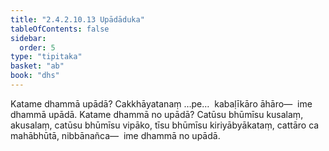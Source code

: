 ```yaml
---
title: "2.4.2.10.13 Upādāduka"
tableOfContents: false
sidebar:
  order: 5
type: "tipitaka"
basket: "ab"
book: "dhs"
---
```



<DynamicBreadcrumb />

<Division number="1549" book="dhs" bookNo="29" page="289">

<Paragraph number="2260" book="dhs">
Katame dhammā upādā? Cakkhāyatanaṃ …pe…  kabaḷīkāro āhāro—  ime dhammā upādā.
</Paragraph>

</Division>
<Division number="1550" book="dhs" bookNo="29" page="289">

<Paragraph number="2261" book="dhs">
Katame dhammā no upādā? Catūsu bhūmīsu kusalaṃ, akusalaṃ, catūsu bhūmīsu vipāko, tīsu bhūmīsu kiriyābyākataṃ, cattāro ca mahābhūtā, nibbānañca—  ime dhammā no upādā.
</Paragraph>
</Division>